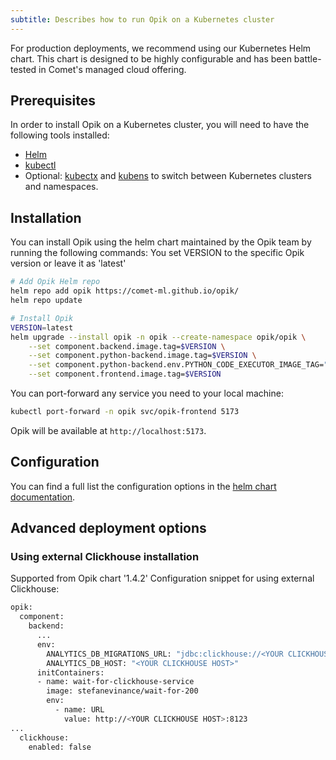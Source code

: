 ```yaml
---
subtitle: Describes how to run Opik on a Kubernetes cluster
---
```


For production deployments, we recommend using our Kubernetes Helm chart. This chart is designed to be highly configurable and has been battle-tested in Comet's managed cloud offering.

## Prerequisites

In order to install Opik on a Kubernetes cluster, you will need to have the following tools installed:

- [Helm](https://helm.sh/)
- [kubectl](https://kubernetes.io/docs/tasks/tools/)
- Optional: [kubectx](https://github.com/ahmetb/kubectx) and [kubens](https://github.com/ahmetb/kubectx) to switch between Kubernetes clusters and namespaces.

## Installation

You can install Opik using the helm chart maintained by the Opik team by running the following commands:
You set VERSION to the specific Opik version or leave it as 'latest'

```bash
# Add Opik Helm repo
helm repo add opik https://comet-ml.github.io/opik/
helm repo update

# Install Opik
VERSION=latest
helm upgrade --install opik -n opik --create-namespace opik/opik \
    --set component.backend.image.tag=$VERSION \
    --set component.python-backend.image.tag=$VERSION \
    --set component.python-backend.env.PYTHON_CODE_EXECUTOR_IMAGE_TAG="$VERSION" \
    --set component.frontend.image.tag=$VERSION
```

You can port-forward any service you need to your local machine:

```bash
kubectl port-forward -n opik svc/opik-frontend 5173
```

Opik will be available at `http://localhost:5173`.

## Configuration

You can find a full list the configuration options in the [helm chart documentation](https://github.com/comet-ml/opik/tree/main/deployment/helm_chart/opik).

## Advanced deployment options
### Using external Clickhouse installation
Supported from Opik chart '1.4.2'
Configuration snippet for using external Clickhouse:
```bash
opik:
  component:
    backend:
      ...
      env:
        ANALYTICS_DB_MIGRATIONS_URL: "jdbc:clickhouse://<YOUR CLICKHOUSE HOST>:8123"
        ANALYTICS_DB_HOST: "<YOUR CLICKHOUSE HOST>"
      initContainers:
      - name: wait-for-clickhouse-service
        image: stefanevinance/wait-for-200
        env:
          - name: URL
            value: http://<YOUR CLICKHOUSE HOST>:8123
...
  clickhouse:
    enabled: false
```